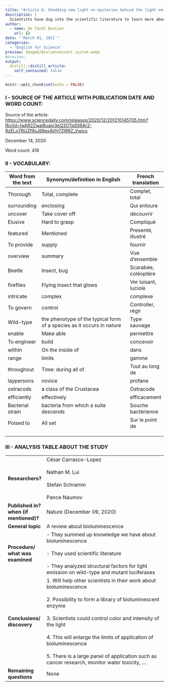 ```yaml
---
title: "Article 6: Shedding new light on mysteries behind the light emission of fireflies."
description: |
  Scientists have dug into the scientific literature to learn more about the mysterious phenomenon of bioluminescence.
author:
  - name: De Tandt Bastien
    url: {}
date: "`March 01, 2021`"
categories:
  - "English for Science"
preview: Image6/Bioluminescent system.webp
#preview: 
output:
  distill::distill_article:
    self_contained: false
---
```


```r
knitr::opts_chunk$set(echo = FALSE)
```

### I - SOURCE OF THE ARTICLE WITH PUBLICATION DATE AND WORD COUNT:

Source of the article: [https://www.sciencedaily.com/releases/2020/12/201210145705.htm?fbclid=IwAR2Zwal8uaio3eQ3OTqS06Ar2-RzELn7RIJZf9sJ68exAVH7Zl9RZ_Vwics](https://www.sciencedaily.com/releases/2020/12/201210145705.htm?fbclid=IwAR2Zwal8uaio3eQ3OTqS06Ar2-RzELn7RIJZf9sJ68exAVH7Zl9RZ_Vwics)

December 14, 2020

Word count: 416


### II - VOCABULARY: 

| Word from the text | Synonym/definition in English                                         | French translation   |
| ------------------ | --------------------------------------------------------------------- | -------------------- |
| Thorough           | Total, complete                                                       | Complet, total       |
| surrounding        | enclosing                                                             | Qui entoure          |
| uncover            | Take cover off                                                        | découvrir            |
| Elusive            | Hard to grasp                                                         | Compliqué            |
| featured           | Mentioned                                                             | Presenté, illustré   |
| To provide         | supply                                                                | fournir              |
| overview           | summary                                                               | Vue d’ensemble       |
| Beetle             | Insect, bug                                                           | Scarabée, coléoptère |
| fireflies          | Flying insect that glows                                              | Ver luisant, luciole |
| intricate          | complex                                                               | complexe             |
| To govern          | control                                                               | Controller, régir    |
| Wild-type          | the phenotype of the typical form of a species as it occurs in nature | Type sauvage         |
| enable             | Make able                                                             | permettre            |
| To engineer        | build                                                                 | concevoir            |
| within             | On the inside of                                                      | dans                 |
| range              | limits                                                                | gamme                |
| throughout         | Time: during all of                                                   | Tout au long de      |
| laypersons         | novice                                                                | profane              |
| ostracods          | a class of the Crustacea                                              | Ostracode            |
| efficiently        | effectively                                                           | efficacement         |
| Bacterial strain   | bacteria from which a suite descends                                  | Souche bactérienne   |
| Poised to          | All set                                                               | Sur le point de      |
|                    |                                                                       |                      |
|                    |                                                                       |                      |
|                    |                                                                       |                      |

### III - ANALYSIS TABLE ABOUT THE STUDY 

|                                        	|                                                                                                                                                                                                                                                                                                                                                                                       	|
|----------------------------------------	|---------------------------------------------------------------------------------------------------------------------------------------------------------------------------------------------------------------------------------------------------------------------------------------------------------------------------------------------------------------------------------------	|
| **Researchers?**                       	| César Carrasco-Lopez<br><br>Nathan M. Lui<br><br>Stefan Schramm<br><br>Pance Naumov                                                                                                                                                                                                                                                                                                   	|
| **Published in? when (if mentioned)?** 	| Nature (December 09, 2020)                                                                                                                                                                                                                                                                                                                                                            	|
| **General topic**                      	| A review about bioluminescence                                                                                                                                                                                                                                                                                                                                                        	|
| **Procedure/ what was examined**       	| - They summed up knowledge we have about bioluminescence<br><br>- They used scientific literature<br><br>- They analyzed structural factors for light emission on wild-type and mutant luciferases                                                                                                                                                                                    	|
| **Conclusions/ discovery**             	| 1. Will help other scientists in their work about bioluminescence<br><br>2. Possibility to form a library of bioluminescent enzyme<br><br>3. Scientists could control color and intensity of the light <br><br>4. This will enlarge the limits of application of bioluminescence<br><br>5. There is a large panel of application such as cancer research, monitor water toxicity, ... 	|
| **Remaining questions**                	| None                                                                                                                                                                                                                                                                                                                                                                                  	|
